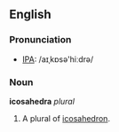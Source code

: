 ==English==
===Pronunciation===
*[[w:IPA|IPA]]: /aɪˌkɒsə'hiːdrə/

===Noun===
'''icosahedra''' ''plural''

#A plural of [[icosahedron]].